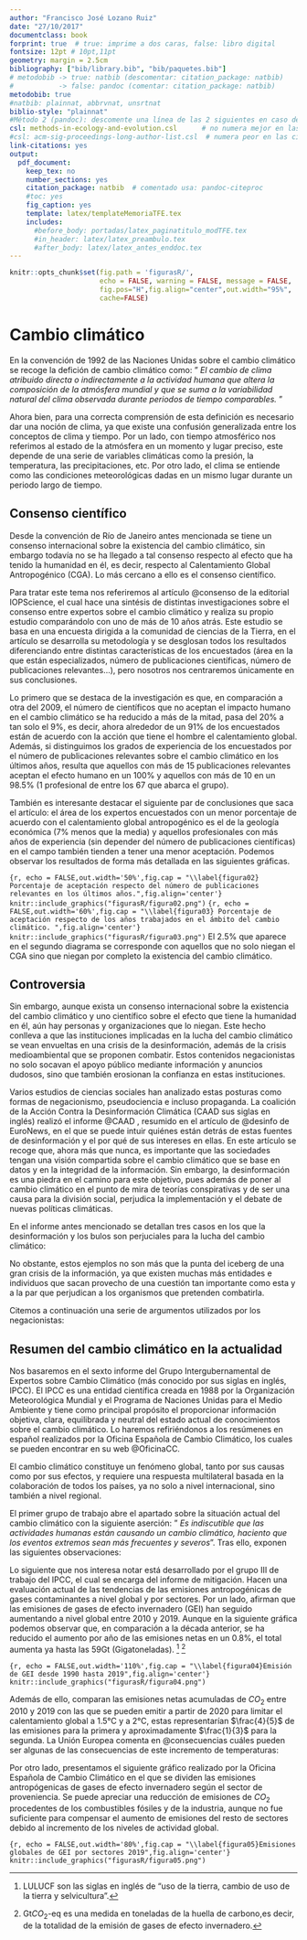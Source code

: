 ```yaml
---
author: "Francisco José Lozano Ruiz"
date: "27/10/2017"
documentclass: book
forprint: true  # true: imprime a dos caras, false: libro digital
fontsize: 12pt # 10pt,11pt
geometry: margin = 2.5cm 
bibliography: ["bib/library.bib", "bib/paquetes.bib"]
# metodobib -> true: natbib (descomentar: citation_package: natbib) 
#           -> false: pandoc (comentar: citation_package: natbib)
metodobib: true
#natbib: plainnat, abbrvnat, unsrtnat
biblio-style: "plainnat"
#Método 2 (pandoc): descomente una línea de las 2 siguientes en caso de usarlo
csl: methods-in-ecology-and-evolution.csl      # no numera mejor en las citas
#csl: acm-sig-proceedings-long-author-list.csl  # numera peor en las citas
link-citations: yes
output: 
  pdf_document:
    keep_tex: no
    number_sections: yes
    citation_package: natbib  # comentado usa: pandoc-citeproc
    #toc: yes
    fig_caption: yes
    template: latex/templateMemoriaTFE.tex
    includes:
      #before_body: portadas/latex_paginatitulo_modTFE.tex
      #in_header: latex/latex_preambulo.tex
      #after_body: latex/latex_antes_enddoc.tex
---
```




```r
knitr::opts_chunk$set(fig.path = 'figurasR/',
                      echo = FALSE, warning = FALSE, message = FALSE,
                      fig.pos="H",fig.align="center",out.width="95%",
                      cache=FALSE)

```


<!-- \setcounter{chapter}{2} -->
<!-- \setcounter{chapter}{2} escribir 2 para capítulo 3  -->
<!-- \pagenumbering{arabic} -->

\ifdefined\ifprincipal
\else
\setlength{\parindent}{1em}
\pagestyle{fancy}
\setcounter{tocdepth}{4}
\tableofcontents
<!-- \nocite{*} -->
\fi

\ifdefined\ifdoblecara
\fancyhead{}{}
\fancyhead[LE,RO]{\scriptsize\rightmark}
\fancyfoot[LO,RE]{\scriptsize\slshape \leftmark}
\fancyfoot[C]{}
\fancyfoot[LE,RO]{\footnotesize\thepage}
\else
\fancyhead{}{}
\fancyhead[RO]{\scriptsize\rightmark}
\fancyfoot[LO]{\scriptsize\slshape \leftmark}
\fancyfoot[C]{}
\fancyfoot[RO]{\footnotesize\thepage}
\fi
\renewcommand{\headrulewidth}{0.4pt}
\renewcommand{\footrulewidth}{0.4pt}


# Cambio climático


En la convención de 1992 de las Naciones Unidas sobre el cambio climático se recoge la defición de cambio climático como: " _El cambio de clima atribuido directa o indirectamente a la actividad humana que altera la composición de la atmósfera mundial y que se suma a la variabilidad natural del clima observada durante periodos de tiempo comparables._ "

Ahora bien, para una correcta comprensión de esta definición es necesario dar una noción de clima, ya que existe una confusión generalizada entre los conceptos de clima y tiempo. Por un lado, con tiempo atmosférico nos referimos al estado de la atmósfera en un momento y lugar preciso, este depende de una serie de variables climáticas como la presión, la temperatura, las precipitaciones, etc. Por otro lado, el clima se entiende como las condiciones meteorológicas dadas en un mismo lugar durante un periodo largo de tiempo.

## Consenso científico

Desde la convención de Río de Janeiro antes mencionada se tiene un consenso internacional sobre la existencia del cambio climático, sin embargo todavía no se ha llegado a tal consenso respecto al efecto que ha tenido la humanidad en él, es decir, respecto al Calentamiento Global Antropogénico (CGA). Lo más cercano a ello es el consenso científico.

Para tratar este tema nos referiremos al artículo @consenso de la editorial IOPScience, el cual hace una sintésis de distintas investigaciones sobre el consenso entre expertos sobre el cambio climático y realiza su propio estudio comparándolo con uno de más de 10 años atrás. Este estudio se basa en una encuesta dirigida a la comunidad de ciencias de la Tierra, en el artículo se desarrolla su metodología y se desglosan todos los resultados diferenciando entre distintas características de los encuestados (área en la que están especializados, número de publicaciones científicas, número de publicaciones relevantes...), pero nosotros nos centraremos únicamente en sus conclusiones.

Lo primero que se destaca de la investigación es que, en comparación a otra del 2009, el número de científicos que no aceptan el impacto humano en el cambio climático se ha reducido a más de la mitad, pasa del 20% a tan solo el 9%, es decir, ahora alrededor de un 91% de los encuestados están de acuerdo con la acción que tiene el hombre el calentamiento global. Además, si distinguimos los grados de experiencia de los encuestados por el número de publicaciones relevantes sobre el cambio climático en los últimos años, resulta que aquellos con más de 15 publicaciones relevantes aceptan el efecto humano en un 100% y aquellos con más de 10 en un 98.5% (1 profesional de entre los 67 que abarca el grupo). 

También es interesante destacar el siguiente par de conclusiones que saca el artículo: el área de los expertos encuestados con un menor porcentaje de acuerdo con el calentamiento global antropogénico es el de la geología económica (7% menos que la media) y aquellos profesionales con más años de experiencia (sin depender del número de publicaciones científicas) en el campo también tienden a tener una menor aceptación. Podemos observar los resultados de forma más detallada en las siguientes gráficas.

```{r, echo = FALSE,out.width='50%',fig.cap = "\\label{figura02} Porcentaje de aceptación respecto del número de publicaciones relevantes en los últimos años.",fig.align='center'}
knitr::include_graphics("figurasR/figura02.png")
```
```{r, echo = FALSE,out.width='60%',fig.cap = "\\label{figura03} Porcentaje de aceptación respecto de los años trabajados en el ámbito del cambio climático. ",fig.align='center'}
knitr::include_graphics("figurasR/figura03.png")
```
El 2.5% que aparece en el segundo diagrama se corresponde con aquellos que no solo niegan el CGA sino que niegan por completo la existencia del cambio climático.

## Controversia 

Sin embargo, aunque exista un consenso internacional sobre la existencia del cambio climático y uno científico sobre el efecto que tiene la humanidad en él, aún hay personas y organizaciones que lo niegan. Este hecho conlleva a que las instituciones implicadas en la lucha del cambio climático se vean envueltas en una crisis de la desinformación, además de la crisis medioambiental que se proponen combatir. Estos contenidos negacionistas no solo socavan el apoyo público mediante información y anuncios dudosos, sino que también erosionan la confianza en estas instituciones. 

Varios estudios de ciencias sociales han analizado estas posturas como formas de negacionismo, pseudociencia e incluso propaganda. La coalición de la Acción Contra la Desinformación Climática (CAAD sus siglas en inglés) realizó el informe @CAAD , resumido en el artículo de @desinfo de EuroNews, en el que se puede intuir quiénes están detrás de estas fuentes de desinformación y el por qué de sus intereses en ellas. En este artículo se recoge que, ahora más que nunca, es importante que las sociedades tengan una visión compartida sobre el cambio climático que se base en datos y en la integridad de la información. Sin embargo, la desinformación es una piedra en el camino para este objetivo, pues además de poner al cambio climático en el punto de mira de teorías conspirativas y de ser una causa para la división social, perjudica la implementación y el debate de nuevas políticas climáticas.

En el informe antes mencionado se detallan tres casos en los que la desinformación y los bulos son perjuciales para la lucha del cambio climático:

\begin{itemize}
  \item Por un lado, nombra una serie de páginas webs y editoriales que publican desinformación sobre el clima y se lucran a través de bolsas de anuncios. Esto significa que muchas marcas posicionadas en contra de, por ejemplo, la emisión de gases contaminantes aparezcan junto a estos artículos y de forma indirecta permitan su monetización.
  \item Por otro lado, expone un caso asociado a los medios de comunicación estatales rusos. El CAAD afirma que estos medios utilizan campañas de desinformación con mensajes incoherentes y falsos para reforzar planes de influencia contra países Occidentales y del sur Global.
  \item Por último habla sobre las grandes compañías petroleras, las cuales invierten millones de dólares en publicidad con el objetivo de lavar la imagen de su marca. Tienen presupuestos inmensos destinados al desarrollo de anuncios en los que suelen alardear de sus inversiones en energías renovables, pero el análisis del CAAD muestra que estas empresas sólo aportaron el 1% de la inversión mundial en energías limpias.
\end{itemize}

No obstante, estos ejemplos no son más que la punta del iceberg de una gran crisis de la información, ya que existen muchas más entidades e individuos que sacan provecho de una cuestión tan importante como esta y a la par que perjudican a los organismos que pretenden combatirla.

Citemos a continuación una serie de argumentos utilizados por los negacionistas: 
\begin{itemize}
  \item Sólo se tienen datos desde el 1960, el clima comenzó a calentarse antes de la revolución industrial.
  \item El dióxido de carbono se quedará en la atmósfera durante décadas o siglos.
  \item Se han producido otros cambios climáticos a lo largo de la historia.
  \item Se achacan catástrofes al calentamiento global aunque no hay pruebas para vincularlas.
  \item Si hay una ola de frío, ¿Cómo va a haber calentamiento global? (Dicho por Donald Trump en 2018).
  \item El cambio climático tiene efectos positivos como obtener mejores cosechas de cereales en los países que son menos cálidos.
  \item No hay calentamiento global desde 1998.
  \item No están aumentando los fenómenos meteorológicos extremos.
\end{itemize}

## Resumen del cambio climático en la actualidad

Nos basaremos en el sexto informe del Grupo Intergubernamental de Expertos sobre Cambio Climático (más conocido por sus siglas en inglés, IPCC). El IPCC es una entidad científica creada en 1988 por la Organización Meteorológica Mundial y el Programa de Naciones Unidas para el Medio Ambiente y tiene como principal propósito el proporcionar información objetiva, clara, equilibrada y neutral del estado actual de conocimientos sobre el cambio climático. Lo haremos refiriéndonos a los resúmenes en español realizados por la Oficina Española de Cambio Climático, los cuales se pueden encontrar en su web @OficinaCC.

El cambio climático constituye un fenómeno global, tanto por sus causas como por sus efectos, y
requiere una respuesta multilateral basada en la colaboración de todos los países, ya no solo a nivel internacional, sino también a nivel regional.

El primer grupo de trabajo abre el apartado sobre la situación actual del cambio climático con la siguiente aserción: " _Es indiscutible que las actividades humanas están causando un cambio climático, haciento que los eventos extremos sean más frecuentes y severos_". Tras ello, exponen las siguientes observaciones: 

\begin{itemize}
  \item La concentración de $CO_2$ en la atmósfera es la más alta en los últimos 2 millones de años.
  \item El incremento de la subida del mar en el último siglo es mayor que al registrado en cualquier
siglo anterior en los últimos 3000 años.
  \item La superficie de hielo marino ártico está en su nivel más bajo en los últimos 1000 años.
  \item La temperatura media en la última década (2011-2020) fue aproximadamente 1.09°C superior a la temperatura media entre 1850 y 1900.
\end{itemize}

Lo siguiente que nos interesa notar está desarrollado por el grupo III de trabajo del IPCC, el cual se encarga del informe de mitigación. Hacen una evaluación actual de las tendencias de las emisiones antropogénicas de gases contaminantes a nivel global y por sectores. Por un lado, afirman que las emisiones de gases de efecto invernadero (GEI) han seguido aumentando a nivel global entre 2010 y 2019. Aunque en la siguiente gráfica podemos observar que, en comparación a la década anterior, se ha reducido el aumento por año de las emisiones netas en un 0.8%, el total aumenta ya hasta las 59Gt (Gigatoneladas). [^4] [^5]

```{r, echo = FALSE,out.width='110%',fig.cap = "\\label{figura04}Emisión de GEI desde 1990 hasta 2019",fig.align='center'}
knitr::include_graphics("figurasR/figura04.png")
```

[^4]: LULUCF son las siglas en inglés de "uso de la tierra, cambio de uso de la tierra y selvicultura".
[^5]: Gt$CO_2$-eq es una medida en toneladas de la huella de carbono,es decir, de la totalidad de la emisión de gases de efecto invernadero.

Además de ello, comparan las emisiones netas acumuladas de $CO_2$ entre 2010 y 2019 con las que se pueden emitir a partir de 2020 para limitar el calentamiento global a 1.5°C y a 2°C, estas representarían $\frac{4}{5}$ de las emisiones para la primera y aproximadamente $\frac{1}{3}$ para la segunda. La Unión Europea comenta en @consecuencias cuáles pueden ser algunas de las consecuencias de este incremento de temperaturas: 
\begin{itemize}
  \item Aumento de la mortalidad.
  \item Reducción de la productividad.
  \item Cambios en la distribución geográfica de las zonas climáticas que alteren el ecosistema de especies vegetales y animales.
  \item Influencia en la fenología, el comportamiento y los ciclos de vida de las especies. Esto puede hacer que aumente el número de plagas y de especies invasoras, así como la incidencia de algunas enfermedades humanas.
  \item Aumento de la evaporación del agua, lo que, unido a la falta de precipitaciones, aumenta el riesgo de sequías graves.
\end{itemize}

Por otro lado, presentamos el siguiente gráfico realizado por la Oficina Española de Cambio Climático en el que se dividen las emisiones antropógenicas de gases de efecto invernadero según el sector de proveniencia. Se puede apreciar una reducción de emisiones de $CO_2$ procedentes de los combustibles fósiles y de la industria, aunque no fue suficiente para compensar el aumento de emisiones del resto de sectores debido al incremento de los niveles de actividad global.

```{r, echo = FALSE,out.width='80%',fig.cap = "\\label{figura05}Emisiones globales de GEI por sectores 2019",fig.align='center'}
knitr::include_graphics("figurasR/figura05.png")
```